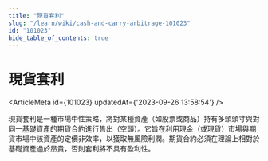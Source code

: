 ```yaml
---
title: "現貨套利"
slug: "/learn/wiki/cash-and-carry-arbitrage-101023"
id: "101023"
hide_table_of_contents: true
---
```



# 現貨套利

<ArticleMeta id={101023} updatedAt={'2023-09-26 13:58:54'} />
<div className='border-solid border-b border-t-0 my-4 border-[var(--ifm-color-gray-300)]' />

現貨套利是一種市場中性策略，將對某種資產（如股票或商品）持有多頭頭寸與對同一基礎資產的期貨合約進行售出（空頭）。它旨在利用現金（或現貨）市場與期貨市場中該資產的定價非效率，以獲取無風險利潤。期貨合約必須在理論上相對於基礎資產過於昂貴，否則套利將不具有盈利性。
